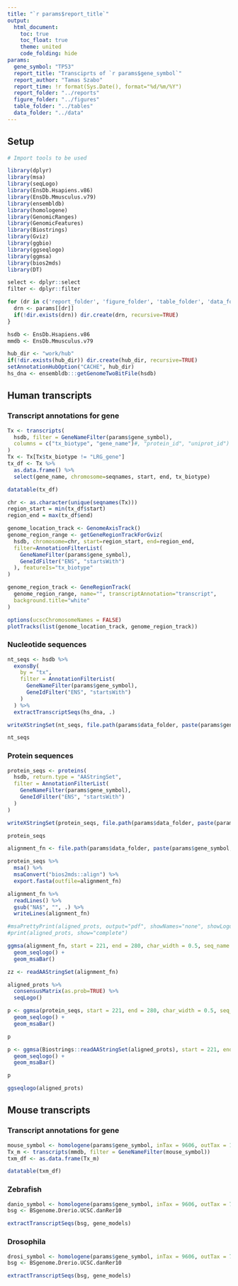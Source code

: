 ```yaml
---
title: "`r params$report_title`"
output: 
  html_document:
    toc: true
    toc_float: true
    theme: united
    code_folding: hide
params:
  gene_symbol: "TP53"
  report_title: "Transciprts of `r params$gene_symbol`"
  report_author: "Tamas Szabo"
  report_time: !r format(Sys.Date(), format="%d/%m/%Y")
  report_folder: "../reports"
  figure_folder: "../figures"
  table_folder: "../tables"
  data_folder: "../data"
---
```


## Setup

```r
# Import tools to be used

library(dplyr)
library(msa)
library(seqLogo)
library(EnsDb.Hsapiens.v86)
library(EnsDb.Mmusculus.v79)
library(ensembldb)
library(homologene)
library(GenomicRanges)
library(GenomicFeatures)
library(Biostrings)
library(Gviz)
library(ggbio)
library(ggseqlogo)
library(ggmsa)
library(bios2mds)
library(DT)

select <- dplyr::select
filter <- dplyr::filter

for (dr in c('report_folder', 'figure_folder', 'table_folder', 'data_folder')){
  drn <- params[[dr]]
  if(!dir.exists(drn)) dir.create(drn, recursive=TRUE)
}
```

```r
hsdb <- EnsDb.Hsapiens.v86
mmdb <- EnsDb.Mmusculus.v79

hub_dir <- "work/hub"
if(!dir.exists(hub_dir)) dir.create(hub_dir, recursive=TRUE)
setAnnotationHubOption("CACHE", hub_dir)
hs_dna <- ensembldb:::getGenomeTwoBitFile(hsdb)
```

## Human transcripts

### Transcript annotations for gene

```r
Tx <- transcripts(
  hsdb, filter = GeneNameFilter(params$gene_symbol),
  columns = c("tx_biotype", "gene_name")#, "protein_id", "uniprot_id")
)
Tx <- Tx[Tx$tx_biotype != "LRG_gene"]
tx_df <- Tx %>%
  as.data.frame() %>%
  select(gene_name, chromosome=seqnames, start, end, tx_biotype)

datatable(tx_df)
```

```r
chr <- as.character(unique(seqnames(Tx)))
region_start = min(tx_df$start)
region_end = max(tx_df$end)

genome_location_track <- GenomeAxisTrack()
genome_region_range <- getGeneRegionTrackForGviz(
  hsdb, chromosome=chr, start=region_start, end=region_end,
  filter=AnnotationFilterList(
    GeneNameFilter(params$gene_symbol),
    GeneIdFilter("ENS", "startsWith")
  ), featureIs="tx_biotype"
)

genome_region_track <- GeneRegionTrack(
  genome_region_range, name="", transcriptAnnotation="transcript",
  background.title="white"
)

options(ucscChromosomeNames = FALSE)
plotTracks(list(genome_location_track, genome_region_track))
```

### Nucleotide sequences

```r
nt_seqs <- hsdb %>%
  exonsBy(
    by = "tx",
    filter = AnnotationFilterList(
      GeneNameFilter(params$gene_symbol),
      GeneIdFilter("ENS", "startsWith")
    )
  ) %>%
  extractTranscriptSeqs(hs_dna, .)

writeXStringSet(nt_seqs, file.path(params$data_folder, paste(params$gene_symbol, "nt_human.fa", sep="_")))

nt_seqs
```

### Protein sequences

```r
protein_seqs <- proteins(
  hsdb, return.type = "AAStringSet",
  filter = AnnotationFilterList(
    GeneNameFilter(params$gene_symbol),
    GeneIdFilter("ENS", "startsWith")
  )
)

writeXStringSet(protein_seqs, file.path(params$data_folder, paste(params$gene_symbol, "aa_human.fa", sep="_")))

protein_seqs
```

```r
alignment_fn <- file.path(params$data_folder, paste(params$gene_symbol, "msa_human.fa", sep="_"))

protein_seqs %>%
  msa() %>%
  msaConvert("bios2mds::align") %>%
  export.fasta(outfile=alignment_fn)

alignment_fn %>%
  readLines() %>%
  gsub("NA$", "", .) %>%
  writeLines(alignment_fn)

#msaPrettyPrint(aligned_prots, output="pdf", showNames="none", showLogo="none", askForOverwrite=FALSE, verbose=FALSE)
#print(aligned_prots, show="complete")

ggmsa(alignment_fn, start = 221, end = 280, char_width = 0.5, seq_name = T) +
  geom_seqlogo() +
  geom_msaBar()
```

```r
zz <- readAAStringSet(alignment_fn)
```


```r
aligned_prots %>%
  consensusMatrix(as.prob=TRUE) %>%
  seqLogo()
```

```r
p <- ggmsa(protein_seqs, start = 221, end = 280, char_width = 0.5, seq_name = T) +
  geom_seqlogo() +
  geom_msaBar()

p
```

```r
p <- ggmsa(Biostrings::readAAStringSet(aligned_prots), start = 221, end = 280, char_width = 0.5, seq_name = T) +
  geom_seqlogo() +
  geom_msaBar()

p
```

```r
ggseqlogo(aligned_prots)
```


## Mouse transcripts

### Transcript annotations for gene

```r
mouse_symbol <- homologene(params$gene_symbol, inTax = 9606, outTax = 10090)
Tx_m <- transcripts(mmdb, filter = GeneNameFilter(mouse_symbol))
txm_df <- as.data.frame(Tx_m)

datatable(txm_df)
```

### Zebrafish

```r
danio_symbol <- homologene(params$gene_symbol, inTax = 9606, outTax = 7955)
bsg <- BSgenome.Drerio.UCSC.danRer10

extractTranscriptSeqs(bsg, gene_models)
```

### Drosophila

```r
drosi_symbol <- homologene(params$gene_symbol, inTax = 9606, outTax = 7227)
bsg <- BSgenome.Drerio.UCSC.danRer10

extractTranscriptSeqs(bsg, gene_models)
```

